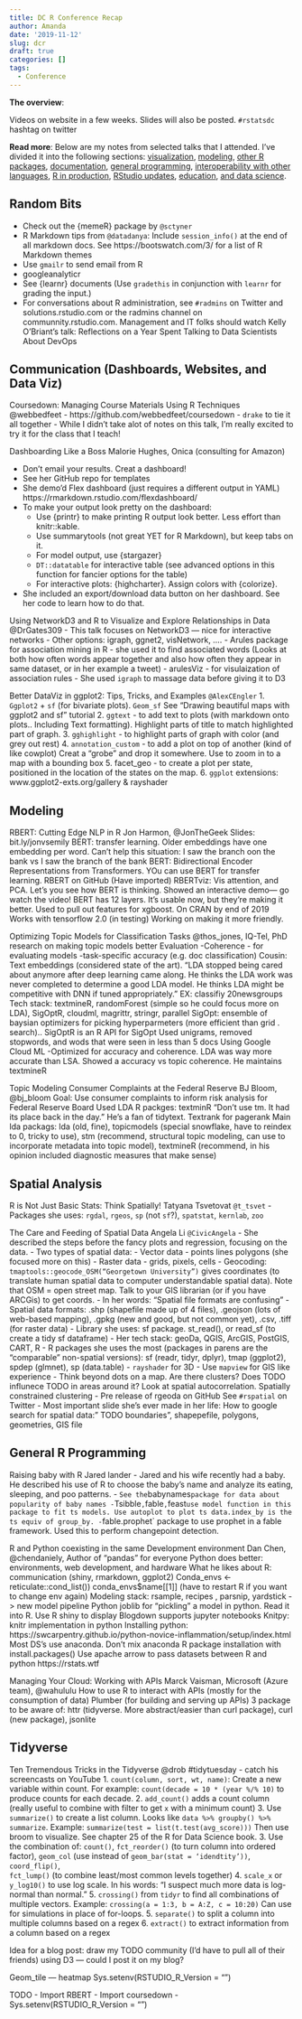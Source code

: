 ```yaml
---
title: DC R Conference Recap
author: Amanda
date: '2019-11-12'
slug: dcr
draft: true
categories: []
tags:
  - Conference
---
```


**The overview**: 

Videos on website in a few weeks.
Slides will also be posted.
`#rstatsdc` hashtag on twitter


**Read more**: Below are my notes from selected talks that I attended. I've divided it into the following sections: [visualization](#viz), [modeling](#modeling), [other R packages](#other), [documentation](#doc), [general programming](#programming), [interoperability with other languages](#interop), [R in production](#production), [RStudio updates](#rstudio), [education](#education), [and data science](#ds). 



## Random Bits

- Check out the {memeR} package by `@sctyner`
- R Markdown tips from `@datadanya`: Include `session_info()` at the end of all markdown docs. See https://bootswatch.com/3/ for a list of R Markdown themes
- Use `gmailr` to send email from R
- googleanalyticr
- See {learnr} documents (Use `gradethis` in conjunction with `learnr` for grading the input.)
- For conversations about R administration, see `#radmins` on Twitter and solutions.rstudio.com or the radmins channel on communnity.rstudio.com. Management and IT folks should watch Kelly O’Briant's talk: Reflections on a Year Spent Talking to Data Scientists About DevOps


## Communication (Dashboards, Websites, and Data Viz)

Coursedown: Managing Course Materials Using R Techniques
@webbedfeet
- https://github.com/webbedfeet/coursedown
- `drake` to tie it all together
- While I didn't take alot of notes on this talk, I'm really excited to try it for the class that I teach!


Dashboarding Like a Boss
Malorie Hughes, Onica (consulting for Amazon)

- Don’t email your results. Creat a dashboard!
- See her GitHub repo for templates
- She demo'd Flex dashboard (just requires a different output in YAML)
https://rmarkdown.rstudio.com/flexdashboard/
- To make your output look pretty on the dashboard:
    - Use {printr} to make printing R output look better. Less effort than knitr::kable. 
    - Use summarytools (not great YET for R Markdown), but keep tabs on it.
    - For model output, use {stargazer}
    - `DT::datatable` for interactive table (see advanced options in this function for fancier options for the table)
    - For interactive plots: {highcharter}. Assign colors with {colorize}.
- She included an export/download data button on her dashboard. See her code to learn how to do that. 


Using NetworkD3 and R to Visualize and Explore Relationships in Data
@DrGates309
- This talk focuses on NetworkD3 — nice for interactive networks
- Other options: igraph, ggnet2, visNetwork, …. 
- Arules package for association mining in R - she used it to find associated words (Looks at both how often words appear together and also how often they appear in same dataset, or in her example a tweet) 
- arulesViz - for visulaization of association rules
- She used `igraph` to massage data before giving it to D3


Better DataViz in ggplot2: Tips, Tricks, and Examples
`@AlexCEngler`
1. `Ggplot2` + `sf` (for bivariate plots). `Geom_sf` See “Drawing beautiful maps with ggplot2 and sf” tutorial
2. `ggtext` - to add text to plots (with markdown onto plots.. Including Text formatting). Highlight parts of title to match highlighted part of graph.
3. `gghighlight` - to highlight parts of graph with color (and grey out rest)
4. `annotation_custom` - to add a plot on top of another (kind of like cowplot) Creat a “grobe” and drop it somewhere. Use to zoom in to a map with a bounding box
5. facet_geo - to create a plot per state, positioned in the location of the states on the map.
6. `ggplot` extensions: www.ggplot2-exts.org/gallery & rayshader 



## Modeling

RBERT: Cutting Edge NLP in R
Jon Harmon, @JonTheGeek
Slides: bit.ly/jonvsemily
BERT: transfer learning.
Older embeddings have one embedding per word. Can’t help this situation: I saw the branch oon the bank vs I saw the branch of the bank 
BERT: Bidirectional Encoder Representations from Transformers. 
YOu can use BERT for transfer learning. 
RBERT on GitHub (Have imported)
RBERTviz: Vis attention, and PCA. Let’s you see how BERT is thinking. Showed an interactive demo— go watch the video!
BERT has 12 layers. It’s usable now, but they’re making it better. 
Used to pull out features for xgboost. 
On CRAN by end of 2019
Works with tensorflow 2.0 (in testing)
Working on making it more friendly.



Optimizing Topic Models for Classification Tasks
@thos_jones, IQ-Tel, PhD research on making topic models better
Evaluation
-Coherence - for evaluating models
-task-specific accuracy (e.g. doc classification)
Cousin: Text embeddings (considered state of the art). “LDA stopped being cared about anymore after deep learning came along. He thinks the LDA work was never completed to determine a good LDA model. He thinks LDA might be competitive with DNN if tuned appropriately.”
EX: classifiy 20newsgroups
Tech stack: textmineR, randomForest (simple so he could focus more on LDA), SigOptR, cloudml, magrittr, stringr, parallel
SigOpt: ensemble of baysian optimizers for picking hyperparmeters (more efficient than grid . search).. SigOptR is an R API for SigOpt
Used unigrams, removed stopwords, and wods that were seen in less than 5 docs
Using Google Cloud ML 
-Optimized for accuracy and coherence. LDA was way more accurate than LSA. Showed a accuracy vs topic coherence. 
He maintains textmineR

Topic Modeling Consumer Complaints at the Federal Reserve
BJ Bloom, @bj_bloom
Goal: Use consumer complaints to inform risk analysis for Federal Reserve Board
Used LDA
R packges: textminR
“Don’t use tm. It had its place back in the day." He’s a fan of tidytext.
Textrank for pagerank
Main lda packags: lda (old, fine), topicmodels (special snowflake, have to reindex to 0, tricky to use), stm (recommend, structural topic modeling, can use to incorporate metadata into topic model), textmineR (recommend, in his opinion included diagnostic measures that make sense)


## Spatial Analysis

R is Not Just Basic Stats: Think Spatially!
Tatyana Tsvetovat `@t_tsvet`
- Packages she uses: `rgdal`, `rgeos`, `sp` (not `sf`?), `spatstat`, `kernlab`, `zoo`


The Care and Feeding of Spatial Data
Angela Li `@CivicAngela`
- She described the steps before the fancy plots and regression, focusing on the data.
- Two types of spatial data:
    - Vector data - points lines polygons (she focused more on this)
    - Raster data - grids, pixels, cells 
- Geocoding: `tmaptools::geocode_OSM(“Georgetown University”)` gives coordinates (to translate human spatial data to computer understandable spatial data). Note that OSM = open street map. Talk to your GIS librarian (or if you have ARCGis) to get coords.
- In her words: “Spatial file formats are confusing”
- Spatial data formats: .shp (shapefile made up of 4 files), .geojson (lots of web-based mapping), .gpkg (new and good, but not common yet), .csv, .tiff (for raster data)
- Library she uses: sf package. st_read(), or read_sf (to create a tidy sf dataframe)
- Her tech stack: geoDa, QGIS, ArcGIS, PostGIS, CART, R
- R packages she uses the most (packages in parens are the "comparable" non-spatial versions): sf (readr, tidyr, dplyr), tmap (ggplot2), spdep (glmnet), sp (data.table)
- `rayshader` for 3D 
- Use `mapview` for GIS like experience
- Think beyond dots on a map. Are there clusters? Does TODO influnece TODO in areas around it? Look at spatial autocorrelation. Spatially constrained clustering
- Pre release of rgeoda on GitHub
See `#rspatial` on Twitter
- Most important slide she’s ever made in her life: How to google search for spatial data:” TODO boundaries”, shapepefile, polygons, geometries, GIS file


## General R Programming

Raising baby with R
Jared lander
- Jared and his wife recently had a baby. He described his use of R to choose the baby's name and analyze its eating, sleeping, and poo patterns.
- `See the `babynames` package for data about popularity of baby names
- `Tsibble`, `fable`, `feast`  use model function in this package to fit ts models. Use autoplot to plot ts data.index_by is the ts equiv of group_by.
- `fable.prophet` package to use prophet in a fable framework. Used this to perform changepoint detection.


R and Python coexisting in the same Development environment
Dan Chen, @chendaniely, Author of “pandas” for everyone
Python does better: environments, web development, and hardware
What he likes about R: communication (shiny, rmarkdown, ggplot2)
Conda_envs <- reticulate::cond_list())
conda_envs$name[[1]] (have to restart R if you want to change env again)
Modeling stack: rsample, recipes , parsnip, yardstick  -> new model pipeline
Python joblib for “pickling” a model in python. Read it into R.
Use R shiny to display 
Blogdown supports jupyter notebooks
Knitpy: knitr implementation in python
Installing python: 
https://swcarpentry.github.io/python-novice-inflammation/setup/index.html
Most DS’s use anaconda.
Don’t mix anaconda R package installation with install.packages()
Use apache arrow to pass datasets between R and python 
https://rstats.wtf

Managing Your Cloud: Working with APIs
Marck Vaisman, Microsoft (Azure team), @wahululu
How to use R to interact with APIs (mostly for the consumption of data)
Plumber (for building and serving up APIs)
3 package to be aware of: httr (tidyverse. More abstract/easier than curl package), curl (new package), jsonlite 








## Tidyverse

Ten Tremendous Tricks in the Tidyverse
@drob
#tidytuesday - catch his screencasts on YouTube
1. `count(column, sort, wt, name)`: Create a new variable within count. For example: `count(decade = 10 * (year %/% 10)` to produce counts for each decade.
2. `add_count()` adds a count column (really useful to combine with filter to get `x` with a minimum count)
3. Use `summarize()` to create a list column. Looks like `data %>% groupby() %>% summarize`. Example: `summarize(test = list(t.test(avg_score)))` Then use broom to visualize. See chapter 25 of the R for Data Science book.
3. Use the combination of: `count()`, `fct_reorder()` (to turn column into ordered factor), `geom_col` (use instead of `geom_bar(stat = ‘idendtity’))`, `coord_flip()`,  
`fct_lump()` (to combine least/most common levels together)
4. `scale_x`  or `y_log10()` to use log scale. In his words: “I suspect much more data is log-normal than normal.”
5. `crossing()` from `tidyr` to find all combinations of multiple vectors. Example: `crossing(a = 1:3, b = A:Z, c = 10:20)` Can use for simulations in place of for-loops.
5. `separate()` to split a column into multiple columns based on a regex
6. `extract()` to extract information from a column based on a regex






Idea for a blog post: draw my TODO community (I’d have to pull all of their friends) using D3 — could I post it on my blog?


Geom_tile — heatmap
Sys.setenv(RSTUDIO_R_Version = “”)

TODO
- Import RBERT
- Import coursedown
- Sys.setenv(RSTUDIO_R_Version = “”)
